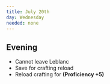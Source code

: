 ```yaml
---
title: July 20th
day: Wednesday
needed: none
---
```


## Evening
- Cannot leave Leblanc
- Save for crafting reload
- Reload crafting for **(Proficiency +5)**